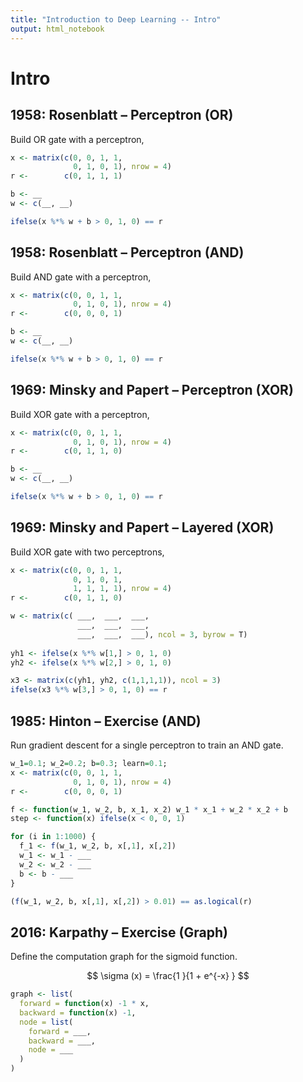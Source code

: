 ```yaml
---
title: "Introduction to Deep Learning -- Intro"
output: html_notebook
---
```


# Intro

## 1958: Rosenblatt -- Perceptron (OR)

Build OR gate with a perceptron,

```r
x <- matrix(c(0, 0, 1, 1,
              0, 1, 0, 1), nrow = 4)
r <-        c(0, 1, 1, 1)

b <- __
w <- c(__, __)

ifelse(x %*% w + b > 0, 1, 0) == r
```

## 1958: Rosenblatt -- Perceptron (AND)

Build AND gate with a perceptron,

```r
x <- matrix(c(0, 0, 1, 1,
              0, 1, 0, 1), nrow = 4)
r <-        c(0, 0, 0, 1)

b <- __
w <- c(__, __)

ifelse(x %*% w + b > 0, 1, 0) == r
```

## 1969: Minsky and Papert -- Perceptron (XOR)

Build XOR gate with a perceptron,

```r
x <- matrix(c(0, 0, 1, 1,
              0, 1, 0, 1), nrow = 4)
r <-        c(0, 1, 1, 0)

b <- __
w <- c(__, __)

ifelse(x %*% w + b > 0, 1, 0) == r
```

## 1969: Minsky and Papert -- Layered (XOR)

Build XOR gate with two perceptrons,

```r
x <- matrix(c(0, 0, 1, 1,
              0, 1, 0, 1,
              1, 1, 1, 1), nrow = 4)
r <-        c(0, 1, 1, 0)

w <- matrix(c( ___,  ___,  ___,
               ___,  ___,  ___,
               ___,  ___,  ___), ncol = 3, byrow = T)
              
yh1 <- ifelse(x %*% w[1,] > 0, 1, 0)
yh2 <- ifelse(x %*% w[2,] > 0, 1, 0)

x3 <- matrix(c(yh1, yh2, c(1,1,1,1)), ncol = 3)
ifelse(x3 %*% w[3,] > 0, 1, 0) == r
```

## 1985: Hinton -- Exercise (AND)

Run gradient descent for a single perceptron to train an AND gate.

```r
w_1=0.1; w_2=0.2; b=0.3; learn=0.1;
x <- matrix(c(0, 0, 1, 1,
              0, 1, 0, 1), nrow = 4)
r <-        c(0, 0, 0, 1)

f <- function(w_1, w_2, b, x_1, x_2) w_1 * x_1 + w_2 * x_2 + b
step <- function(x) ifelse(x < 0, 0, 1)
```

```r
for (i in 1:1000) {
  f_1 <- f(w_1, w_2, b, x[,1], x[,2])
  w_1 <- w_1 - ___
  w_2 <- w_2 - ___
  b <- b - ___
}

(f(w_1, w_2, b, x[,1], x[,2]) > 0.01) == as.logical(r)
```

## 2016: Karpathy -- Exercise (Graph)

Define the computation graph for the sigmoid function.

$$ \sigma (x) =  \frac{1 }{1 + e^{-x} } $$

```r
graph <- list(
  forward = function(x) -1 * x,
  backward = function(x) -1,
  node = list(
    forward = ___,
    backward = ___,
    node = ___
  )
)
```
